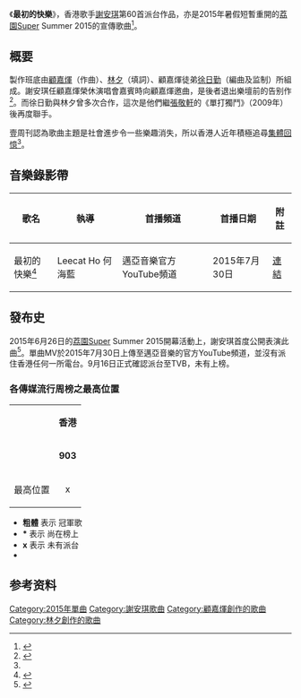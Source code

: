 {{citation style|time=2018-07-28T10:55:03+00:00}}
{{Infobox Single 
| Name           = 最初的快樂
| Cover          = 
| Artist         = [[謝安琪|謝安琪]]
| from Album     = 
| B-side         = 
| Released       = 2015年9月16日
| Format         = 電視派台
| Recorded       = 2015年
| Genre          = [[粵語流行音樂|粵語流行音樂]]
| Length         = 3:11
| Label          = [[邁亞音樂|邁亞音樂]]
| Writer         = 作曲：[[顧嘉煇|顧嘉煇]]<br>填詞：[[林夕|林夕]]
| Producer       = [[徐日勤|徐日勤]]
| Chronology     = [[謝安琪|謝安琪]]  派台單曲
| Last single    = 〈[[羅生門|羅生門]]〉<br/>(2015)
| This single    = 〈'''最初的快樂'''〉<br/>(2015)
| Next single    =  〈[[香女人|香女人]]〉<br/>(2015)
| Misc           = {{External music video|1={{YouTube|O8_FXCq3czM|官方完整版}}}}
}}

《'''最初的快樂'''》，香港歌手[[謝安琪|謝安琪]]第60首派台作品，亦是2015年暑假短暫重開的[[荔園|荔園]]Super Summer 2015的宣傳歌曲<ref name="荔">{{Cite news|url=https://web.archive.org/web/20160301074114/http://nextplus.nextmedia.com/news/ent/20150802/238218|title=唱荔園主題曲 謝安琪尋找最初的快樂|author=|date=2015-08-02|work=壹周刊|publisher=|accessdate=|language=|format=}}</ref>。

==概要==
製作班底由[[顧嘉煇|顧嘉煇]]（作曲）、[[林夕|林夕]]（填詞）、顧嘉煇徒弟[[徐日勤|徐日勤]]（編曲及监制）所組成。謝安琪任顧嘉煇榮休演唱會嘉賓時向顧嘉煇邀曲，是後者退出樂壇前的告别作<ref>{{Cite news|url=https://www.mingpaocanada.com/van/htm/News/20150713/HK-mac1_r.htm|title=謝安琪孖老公夜跑感覺懸疑不浪漫|author=|date=2015-07-13|work=明報加西網|publisher=|accessdate=|language=|format=|archive-date=2020-02-15|archive-url=https://web.archive.org/web/20200215104644/http://www.mingpaocanada.com/VAN/htm/NEWS/20150713/HK-mac1_r.htm|dead-url=no}}</ref>。而徐日勤與林夕曾多次合作，這次是他們繼[[張敬軒|張敬軒]]的《單打獨鬥》（2009年）後再度聯手。

壹周刊認為歌曲主題是社會進步令一些樂趣消失，所以香港人近年積極追尋[[集體回憶|集體回憶]]<ref name="荔"/>。
==音樂錄影帶==
{| class="wikitable"
! 歌名 !! 執導 !! 首播頻道 !! 首播日期 !! 附註 
|-
|最初的快樂<ref>{{Cite web |url=http://www.youtube.com/watch?v=O8_FXCq3czM |title=[獨家首播] 謝安琪 Kay Tse《最初的快樂》荔園 Super Summer 2015 主題曲 Official MV - 官方完整版 |access-date=2016-03-02 |archive-date=2020-09-04 |archive-url=https://web.archive.org/web/20200904103711/https://www.youtube.com/watch?v=O8_FXCq3czM |dead-url=no }}</ref> || Leecat Ho 何海藍 ||邁亞音樂官方YouTube頻道||2015年7月30日||[http://www.youtube.com/watch?v=O8_FXCq3czM 連結] {{Wayback|url=http://www.youtube.com/watch?v=O8_FXCq3czM |date=20200904103711 }}
|}

== 發布史 ==
2015年6月26日的[[荔園|荔園]]Super Summer 2015開幕活動上，謝安琪首度公開表演此曲<ref>{{Cite news|url=https://orientaldaily.on.cc/cnt/entertainment/20150627/00282_033.html|title=謝安琪帶囝囝欣賞「公」架|author=|date=2015-06-27|work=東方日報|publisher=|accessdate=|language=|format=|archive-date=2015-06-30|archive-url=https://web.archive.org/web/20150630024640/http://orientaldaily.on.cc/cnt/entertainment/20150627/00282_033.html|dead-url=no}}</ref>。單曲MV於2015年7月30日上傳至邁亞音樂的官方YouTube頻道，並沒有派住香港任何一所電台。9月16日正式確認派台至TVB，未有上榜。

===各傳媒流行周榜之最高位置===
{| class="wikitable" 
|- 
|rowspan=2|  || colspan=4 align="center"| '''香港'''  
|-
| '''903''' || '''RTHK''' || '''997''' ||  '''TVB''' 
|-
| 最高位置 || x  || x  || x  || - 
|}

* '''粗體''' 表示 冠軍歌
* '''*''' 表示 尚在榜上
* '''x''' 表示 未有派台
* 
== 参考资料 ==
{{reflist}}


{{謝安琪單曲列表}}

[[Category:2015年單曲|Category:2015年單曲]]
[[Category:謝安琪歌曲|Category:謝安琪歌曲]]
[[Category:顧嘉煇創作的歌曲|Category:顧嘉煇創作的歌曲]]
[[Category:林夕創作的歌曲|Category:林夕創作的歌曲]]